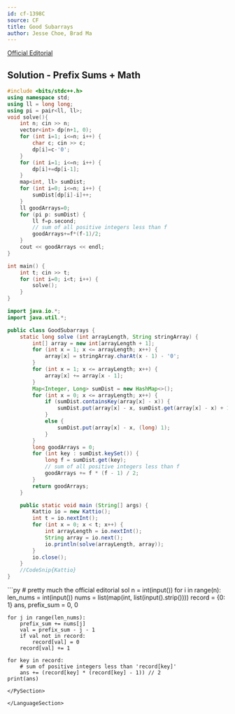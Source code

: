 ```yaml
---
id: cf-1398C
source: CF
title: Good Subarrays
author: Jesse Choe, Brad Ma
---
```


[Official Editorial](https://codeforces.com/blog/entry/81506)

## Solution - Prefix Sums + Math

<LanguageSection>

<CPPSection>

```cpp
#include <bits/stdc++.h>
using namespace std;
using ll = long long;
using pi = pair<ll, ll>;
void solve(){
	int n; cin >> n;
	vector<int> dp(n+1, 0);
	for (int i=1; i<=n; i++) {
		char c; cin >> c;
		dp[i]=c-'0';
	}
	for (int i=1; i<=n; i++) {
		dp[i]+=dp[i-1];
	}
	map<int, ll> sumDist;
	for (int i=0; i<=n; i++) {
		sumDist[dp[i]-i]++;
	}
	ll goodArrays=0;
	for (pi p: sumDist) {
		ll f=p.second;
		// sum of all positive integers less than f
		goodArrays+=f*(f-1)/2;
	}
	cout << goodArrays << endl;
}

int main() {
	int t; cin >> t;
	for (int i=0; i<t; i++) {
		solve();
	}
}
```

</CPPSection>
	
<JavaSection>
	
```java
import java.io.*;
import java.util.*;

public class GoodSubarrays {
	static long solve (int arrayLength, String stringArray) {
		int[] array = new int[arrayLength + 1];
		for (int x = 1; x <= arrayLength; x++) {  
			array[x] = stringArray.charAt(x - 1) - '0';
		}
		for (int x = 1; x <= arrayLength; x++) { 
			array[x] += array[x - 1];
		}
		Map<Integer, Long> sumDist = new HashMap<>();
		for (int x = 0; x <= arrayLength; x++) {  
			if (sumDist.containsKey(array[x] - x)) {  
				sumDist.put(array[x] - x, sumDist.get(array[x] - x) + 1);
			}
			else {  
				sumDist.put(array[x] - x, (long) 1);
			}
		}
		long goodArrays = 0;
		for (int key : sumDist.keySet()) {  
			long f = sumDist.get(key);
			// sum of all positive integers less than f
			goodArrays += f * (f - 1) / 2;
		}
		return goodArrays;
	}

	public static void main (String[] args) {
		Kattio io = new Kattio();
		int t = io.nextInt();
		for (int x = 0; x < t; x++) { 
			int arrayLength = io.nextInt();
			String array = io.next();
			io.println(solve(arrayLength, array));
		}
		io.close();
	}
	//CodeSnip{Kattio}
}
```
</JavaSection>

<PySection>
```py
# pretty much the official editorial sol
n = int(input())
for i in range(n):
	len_nums = int(input())
	nums = list(map(int, list(input().strip())))
	record = {0: 1}
	ans, prefix_sum = 0, 0

	for j in range(len_nums):
		prefix_sum += nums[j]
		val = prefix_sum - j - 1 
		if val not in record:
			record[val] = 0
		record[val] += 1

	for key in record:
		# sum of positive integers less than 'record[key]'
		ans += (record[key] * (record[key] - 1)) // 2 
	print(ans)
```
</PySection>

</LanguageSection>
